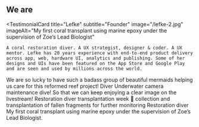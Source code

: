 ## We are

<TestimonialCard
  title="Lefke"
  subtitle="Founder"
  image="/lefke-2.jpg"
  imageAlt="My first coral transplant using marine epoxy under the supervision of Zoe’s Lead Biologist"
>
    A coral restoration diver. A UX strategist, designer & coder. A UX mentor. Lefke has 20 years experience with end-to-end product delivery across app, web, hardware UI, analytics and publishing. Some of her designs and UIs have been featured on the App Store and Google Play and are seen and used by millions across the world.
</TestimonialCard>
<TestimonialCard
  title="Jake"
  subtitle="Advisor - Ops & Fundraising"
  image="/penn.jpg"
  imageAlt="Divers at a coral restoration structure in Cozumel"
>
  We are so lucky to have such a badass group of beautiful mermaids helping us care for this reformed reef project!
</TestimonialCard>
<TestimonialCard
  title="Cambria"
  subtitle="Advisor - product & growth"
  image="/colleen-2.jpg"
  imageAlt="Divers at a coral restoration structure in Cozumel"
>
  Diver Underwater camera maintenance dive! So that we can keep enjoying a clear image on the livestream!
</TestimonialCard>
<TestimonialCard
  title="Robin"
  subtitle="Education"
  image="/solene-2.jpg"
  imageAlt="Divers at a coral restoration structure in Cozumel"
>
  Restoration diver transplantation week 🌱 collection and transplantation of fallen fragments for further monitoring
</TestimonialCard>
<TestimonialCard
  title="Maria"
  subtitle="Behavioural & data scientist"
  image="/maria-2.jpg"
  imageAlt="My first coral transplant using marine epoxy under the supervision of Zoe’s Lead Biologist"
>
   Restoration diver My first coral transplant using marine epoxy under the supervision of Zoe’s Lead Biologist.
</TestimonialCard>